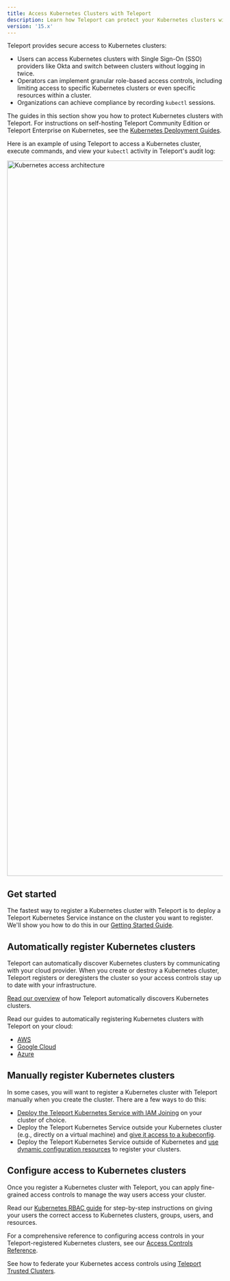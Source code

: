```yaml
---
title: Access Kubernetes Clusters with Teleport
description: Learn how Teleport can protect your Kubernetes clusters with RBAC, audit logging, and more.
version: '15.x'
---
```


Teleport provides secure access to Kubernetes clusters:

- Users can access Kubernetes clusters with Single Sign-On (SSO) providers like
  Okta and switch between clusters without logging in twice.
- Operators can implement granular role-based access controls, including
  limiting access to specific Kubernetes clusters or even specific resources within a
  cluster.
- Organizations can achieve compliance by recording `kubectl` sessions.

The guides in this section show you how to protect Kubernetes clusters with
Teleport. For instructions on self-hosting Teleport Community Edition or
Teleport Enterprise on Kubernetes, see the [Kubernetes Deployment
Guides](/docs/deploy-a-cluster/helm-deployments).

Here is an example of using Teleport to access a Kubernetes cluster, execute
commands, and view your `kubectl`  activity in Teleport's audit log:

<img src="/assets/architecture-diagram-75347fc20e.png" alt="Kubernetes access architecture" width="3347" height="1669" />

## Get started

The fastest way to register a Kubernetes cluster with Teleport is to deploy a
Teleport Kubernetes Service instance on the cluster you want to register.
We'll show you how to do this in our [Getting Started
Guide](/docs/kubernetes-access/getting-started).

## Automatically register Kubernetes clusters

Teleport can automatically discover Kubernetes clusters by communicating with
your cloud provider. When you create or destroy a Kubernetes cluster, Teleport
registers or deregisters the cluster so your access controls stay up to date
with your infrastructure.

[Read our overview](/docs/kubernetes-access/discovery) of how Teleport automatically discovers
Kubernetes clusters.

Read our guides to automatically registering Kubernetes clusters with Teleport
on your cloud:

- [AWS](/docs/kubernetes-access/discovery/aws)
- [Google Cloud](/docs/kubernetes-access/discovery/google-cloud)
- [Azure](/docs/kubernetes-access/discovery/azure)

## Manually register Kubernetes clusters

In some cases, you will want to register a Kubernetes cluster with Teleport
manually when you create the cluster. There are a few ways to do this:

- [Deploy the Teleport Kubernetes
  Service with IAM Joining](/docs/kubernetes-access/register-clusters/iam-joining) on your cluster of
  choice.
- Deploy the Teleport Kubernetes Service outside your Kubernetes cluster (e.g.,
  directly on a virtual machine) and [give it access to a
  kubeconfig](/docs/kubernetes-access/register-clusters/static-kubeconfig).
- Deploy the Teleport Kubernetes Service outside of Kubernetes  and [use dynamic
  configuration resources](/docs/kubernetes-access/register-clusters/dynamic-registration) to
  register your clusters.

## Configure access to Kubernetes clusters

Once you register a Kubernetes cluster with Teleport, you can apply fine-grained
access controls to manage the way users access your cluster.

Read our [Kubernetes RBAC guide](/docs/kubernetes-access/manage-access/rbac) for step-by-step
instructions on giving your users the correct access to Kubernetes clusters,
groups, users, and resources.

For a comprehensive reference to configuring access controls in your
Teleport-registered Kubernetes clusters, see our [Access Controls
Reference](/docs/kubernetes-access/controls).

See how to federate your Kubernetes access controls using [Teleport Trusted
Clusters](/docs/kubernetes-access/manage-access/federation).
